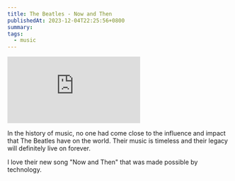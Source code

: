 ```yaml
---
title: The Beatles - Now and Then
publishedAt: 2023-12-04T22:25:56+0800
summary:
tags:
  - music
---
```


<Embed src="https://www.youtube.com/embed/Opxhh9Oh3rg?si=z6mwXhs-pASlqaTR" />

In the history of music, no one had come close to the influence and impact that The Beatles have on the world.
Their music is timeless and their legacy will definitely live on forever.

I love their new song "Now and Then" that was made possible by technology.
